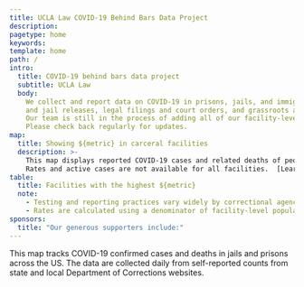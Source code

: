 ```yaml
---
title: UCLA Law COVID-19 Behind Bars Data Project
description:
pagetype: home
keywords:
template: home
path: /
intro:
  title: COVID-19 behind bars data project
  subtitle: UCLA Law
  body:
    We collect and report data on COVID-19 in prisons, jails, and immigration detention centers, as well as pandemic-related prison
    and jail releases, legal filings and court orders, and grassroots and community organizing efforts.
    Our team is still in the process of adding all of our facility-level data to the national and state maps.
    Please check back regularly for updates.
map:
  title: Showing ${metric} in carceral facilities
  description: >-
    This map displays reported COVID-19 cases and related deaths of people incarcerated in carceral facilities across the US. Click on a state to access more data.  
    Rates and active cases are not available for all facilities.  [Learn why]('/methods#which-prisons-and-jails-are-reporting-facility-level-data')
table:
  title: Facilities with the highest ${metric}
  note:
    - Testing and reporting practices vary widely by correctional agency. True case and mortality counts are likely higher and may be significantly higher than reported.
    - Rates are calculated using a denominator of facility-level population as of February 2020. See our methodology to learn more about why we chose this approach.
sponsors:
  title: "Our generous supporters include:"
---
```


This map tracks COVID-19 confirmed cases and deaths in jails and prisons across the US. The data are collected daily from self-reported counts from state and local Department of Corrections websites.
